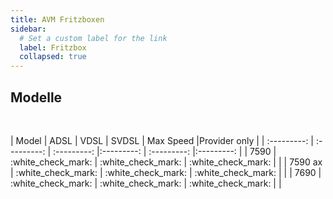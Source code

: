 ```yaml
---
title: AVM Fritzboxen
sidebar:
  # Set a custom label for the link
  label: Fritzbox
  collapsed: true
---
```



## Modelle

<Tabs>
<TabItem label="DSL">
<p id="anchor">&nbsp;</p>
|        Model         |     ADSL      |         VDSL          |       SVDSL       | Max Speed |Provider  only |
| :---------: | :---------: | :---------: |:---------: | :---------: |:---------: |
| 7590 | :white_check_mark: | :white_check_mark:  | :white_check_mark: |  |
| 7590 ax | :white_check_mark: | :white_check_mark:  | :white_check_mark: |  |
| 7690 | :white_check_mark: | :white_check_mark:  | :white_check_mark: |  |

</TabItem>
<TabItem label="LTE">
<p id="anchor">&nbsp;</p>
</TabItem>
<TabItem label="Cable">
<p id="anchor">&nbsp;</p>
</TabItem>
<TabItem label="Fiber">
<p id="anchor">&nbsp;</p>
</TabItem>
<TabItem label="Nur Router">
<p id="anchor">&nbsp;</p>
</TabItem>
</Tabs>
